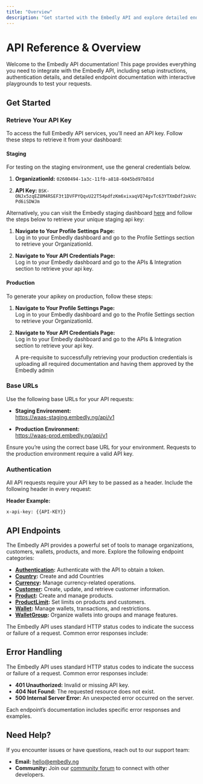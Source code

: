 ```yaml
---
title: "Overview"
description: "Get started with the Embedly API and explore detailed endpoint documentation with interactive playgrounds."
---
```


# API Reference & Overview

Welcome to the Embedly API documentation! This page provides everything you need to integrate with the Embedly API, including setup instructions, authentication details, and detailed endpoint documentation with interactive playgrounds to test your requests.

## Get Started

### Retrieve Your API Key

To access the full Embedly API services, you’ll need an API key. Follow these steps to retrieve it from your dashboard:

#### Staging

For testing on the staging environment, use the general credentials below.

1. **OrganizationId:** `02600494-1a3c-11f0-a818-6045bd97b81d`

2. **API Key:** `BSK-ONJx5zqEZ8M4RSEF3t1DVFPYQqvU22T54pdfzKm6xixaqVQ74gvTc63YTXmDdf2okVcPd6iSDWJm`

Alternatively, you can visit the Embedly staging dashboard [here](https://merchant-waas-dashboard-staging.embedly.ng/registration) and follow the steps below to retrieve your unique staging api key:

1. **Navigate to Your Profile Settings Page:**  
   Log in to your Embedly dashboard and go to the Profile Settings section to retrieve your <Tooltip tip="An organizationId is your idenitifation for your organization.">OrganizationId</Tooltip>.

2. **Navigate to Your API Credentials Page:**  
   Log in to your Embedly dashboard and go to the <Tooltip tip="API credentials consist of a client key and a secret key, both required for generating tokens.">APIs
   & Integration</Tooltip> section to retrieve your <Tooltip tip="An api key is essential for API authentication.">api key</Tooltip>.

#### Production

To generate your apikey on production, follow these steps:

1. **Navigate to Your Profile Settings Page:**  
   Log in to your Embedly dashboard and go to the Profile Settings section to retrieve your <Tooltip tip="An organizationId is your idenitifation for your organization.">OrganizationId</Tooltip>.

2. **Navigate to Your API Credentials Page:**  
   Log in to your Embedly dashboard and go to the <Tooltip tip="API credentials consist of a client key and a secret key, both required for generating tokens.">APIs
   & Integration</Tooltip> section to retrieve your <Tooltip tip="An api key is essential for API authentication.">api key</Tooltip>.

   <Info>
   	A pre-requisite to successfully retrieving your production credentials is
   	uploading all required documentation and having them approved by the
   	Embedly admin
   </Info>

### Base URLs

Use the following base URLs for your API requests:

- **Staging Environment:**  
  https://waas-staging.embedly.ng/api/v1

- **Production Environment:**  
  https://waas-prod.embedly.ng/api/v1

<Warning>
	Ensure you’re using the correct base URL for your environment. Requests to the
	production environment require a valid API key.
</Warning>

### Authentication

All API requests require your API key to be passed as a header. Include the following header in every request:

**Header Example:**

```http
x-api-key: {{API-KEY}}
```

## API Endpoints

The Embedly API provides a powerful set of tools to manage organizations, customers, wallets, products, and more. Explore the following endpoint categories:

- **[Authentication](/api-reference/authentication):** Authenticate with the API to obtain a token.
- **[Country](/api-reference/Country):** Create and add Countries
- **[Currency](/api-reference/Currency):** Manage currency-related operations.
- **[Customer](/api-reference/customers):** Create, update, and retrieve customer information.
- **[Product](/api-reference/Product):** Create and manage products.
- **[ProductLimit](/api-reference/ProductLimit):** Set limits on products and customers.
- **[Wallet](/api-reference/Wallet):** Manage wallets, transactions, and restrictions.
- **[WalletGroup](/api-reference/WalletGroup):** Organize wallets into groups and manage features.

The Embedly API uses standard HTTP status codes to indicate the success or failure of a request. Common error responses include:

## Error Handling

The Embedly API uses standard HTTP status codes to indicate the success or failure of a request. Common error responses include:

- **401 Unauthorized:** Invalid or missing API key.
- **404 Not Found:** The requested resource does not exist.
- **500 Internal Server Error:** An unexpected error occurred on the server.

Each endpoint’s documentation includes specific error responses and examples.

## Need Help?

If you encounter issues or have questions, reach out to our support team:

- **Email:** [hello@embedly.ng](mailto:hello@embedly.ng)
- **Community:** Join our [community forum](https://join.slack.com/t/embedly-workspace/shared_invite/zt-338e6sefm-~_Ys~dDtXuLFR~KMS~Z36g) to connect with other developers.
